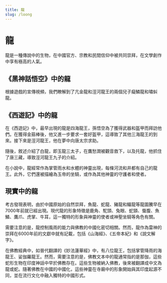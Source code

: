 ```yaml
---
title: 龍
slug: /loong
---
```


# 龍

龍是一種傳說中的生物，在中國官方、宗教和民間信仰中被共同崇拜，在文學創作中享有極高的人氣。

## 《黑神話悟空》中的龍

根據遊戲的宣傳視頻，我們瞭解到了亢金龍和涇河龍王的兩個兒子癡鱗龍和嘯虯龍。

## 《西遊記》中的龍

在《西遊記》中，最早出現的龍是四海龍王，孫悟空為了獲得武器和盔甲而拜訪他們。在獲得金箍棒後，他又進一步要求一套好盔甲，這導致了其他三海龍王的到來。接下來是涇河龍王，他在夢中向唐太宗求助。

隨後，敘述介紹了白龍，即玉龍三太子，在鷹愁澗被觀音救下，以及托龍，他抓住了唐三藏，導致涇河龍王九子的介紹。

在小說中，龍經常作為掌管雨水和水體的神靈出現，每條河流和井都有自己的龍王。此外，它們還被描繪為玉帝的坐騎，或作為其他神靈的守護者和使者。

## 現實中的龍

考古發現表明，由於中國原始的自然崇拜，魚龍、蛇龍、豬龍和鱷龍等龍圖騰早在7000年前就已經出現。現代龍的形象特徵是鹿角、駝頭、兔眼、蛇頸、蜃腹、魚鱗、鷹爪、虎掌、牛耳，這一獨特的形象與神靈的使者或神聖坐騎等角色有關。

需要注意的是，龍控制風雨的能力與佛教的中國化密切相關。然而，龍作為雷神的崇拜在6000年前的文獻中就有記載，包括《山海經》、《五帝本紀》和《說文解字》。

在佛教經典中，如晉代翻譯的《妙法蓮華經》中，有八位龍王，包括掌管降雨的海龍王、娑伽羅龍王。然而，需要注意的是，佛教文本中的龍通常指的是那伽，這些蛇形生物在印度神話中早於佛教存在。這些生物被納入佛教，後來被翻譯成中文為龍或蛇。隨著佛教在中國的中國化，這些神靈在寺廟中的形象開始與其印度起源不同，並在流行文化中融入獨特的中國形式。